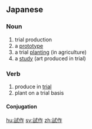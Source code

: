 ==Japanese==
{{ja-kanjitab|し|さく|yomi=on}}

===Noun===
{{ja-noun|しさく}}

# trial production
# a [[prototype]]
# a trial [[planting]] (in agriculture)
# a [[study]] (art produced in trial)

===Verb===
{{ja-verb-suru|しさく}}

# produce in [[trial]]
# plant on a trial basis

====Conjugation====
{{ja-suru|しさく}}

[[hu:試作]]
[[sv:試作]]
[[zh:試作]]